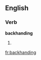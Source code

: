 ==English==

===Verb===
'''backhanding'''

# {{present participle of|[[backhand]]}}

[[fr:backhanding]]